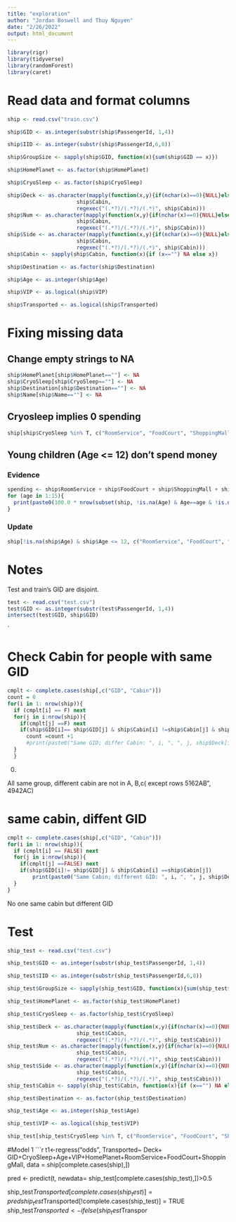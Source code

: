 ```yaml
---
title: "exploration"
author: "Jordan Boswell and Thuy Nguyen"
date: "2/26/2022"
output: html_document
---
```



```r
library(rigr)
library(tidyverse)
library(randomForest)
library(caret)
```


# Read data and format columns
```r
ship <- read.csv("train.csv")

ship$GID <- as.integer(substr(ship$PassengerId, 1,4))

ship$IID <- as.integer(substr(ship$PassengerId,6,8))

ship$GroupSize <- sapply(ship$GID, function(x){sum(ship$GID == x)})

ship$HomePlanet <- as.factor(ship$HomePlanet)

ship$CryoSleep <- as.factor(ship$CryoSleep)

ship$Deck <- as.character(mapply(function(x,y){if(nchar(x)==0){NULL}else{substr(x,y[2],y[3]-2)}},
                      ship$Cabin,
                      regexec("(.*?)/(.*?)/(.*)", ship$Cabin)))
ship$Num <- as.character(mapply(function(x,y){if(nchar(x)==0){NULL}else{substr(x,y[3],y[4]-2)}},
                      ship$Cabin,
                      regexec("(.*?)/(.*?)/(.*)", ship$Cabin)))
ship$Side <- as.character(mapply(function(x,y){if(nchar(x)==0){NULL}else{substr(x,y[4],nchar(x))}},
                      ship$Cabin,
                      regexec("(.*?)/(.*?)/(.*)", ship$Cabin)))
ship$Cabin <- sapply(ship$Cabin, function(x){if (x=="") NA else x})

ship$Destination <- as.factor(ship$Destination)

ship$Age <- as.integer(ship$Age)

ship$VIP <- as.logical(ship$VIP)

ship$Transported <- as.logical(ship$Transported)
```


# Fixing missing data
## Change empty strings to NA
```r
ship$HomePlanet[ship$HomePlanet==""] <- NA
ship$CryoSleep[ship$CryoSleep==""] <- NA
ship$Destination[ship$Destination==""] <- NA
ship$Name[ship$Name==""] <- NA
```

## Cryosleep implies 0 spending
```r
ship[ship$CryoSleep %in% T, c("RoomService", "FoodCourt", "ShoppingMall", "Spa", "VRDeck")] <- 0
```

## Young children (Age <= 12) don't spend money
### Evidence
```r
spending <- ship$RoomService + ship$FoodCourt + ship$ShoppingMall + ship$Spa + ship$VRDeck
for (age in 1:15){
  print(paste0(100.0 * nrow(subset(ship, !is.na(Age) & Age==age & !is.na(spending) & spending==0)) / nrow(subset(ship, !is.na(Age) & Age==age & !is.na(spending))), "% of people age ", age, " have 0 total spending"))
}
```

### Update
```r
ship[!is.na(ship$Age) & ship$Age <= 12, c("RoomService", "FoodCourt", "ShoppingMall", "Spa", "VRDeck")] <- 0
```


# Notes
Test and train's GID are disjoint.
```r
test <- read.csv("test.csv")
test$GID <- as.integer(substr(test$PassengerId, 1,4))
intersect(test$GID, ship$GID)
```


`


# Check Cabin for people with same GID

```r
cmplt <- complete.cases(ship[,c("GID", "Cabin")])
count = 0
for(i in 1: nrow(ship)){
  if (cmplt[i] == F) next
  for(j in i:nrow(ship)){
    if(cmplt[j] ==F) next
    if(ship$GID[i]== ship$GID[j] & ship$Cabin[i] !=ship$Cabin[j] & ship$Deck[i] %in% c("A","B","C")& ship$Deck[j] %in% c("A","B","C"))
      count =count +1
      #print(paste0("Same GID; differ Cabin: ", i, ", ", j, ship$Deck[i], ship$Deck[j]))
  }
  }
```


0.

All same group, different cabin are not in A, B,c( except rows 5162AB", 4942AC)

# same cabin, diffent GID

```r
cmplt <- complete.cases(ship[,c("GID", "Cabin")])
for(i in 1: nrow(ship)){
  if (cmplt[i] == FALSE) next
  for(j in i:nrow(ship)){
    if(cmplt[j] ==FALSE) next
    if(ship$GID[i]!= ship$GID[j] & ship$Cabin[i] ==ship$Cabin[j])
        print(paste0("Same Cabin; different GID: ", i, ", ", j, ship$Deck[i], ship$Deck[j]))
  }
}
```

No one same cabin but different GID

# Test

```r
ship_test <- read.csv("test.csv")

ship_test$GID <- as.integer(substr(ship_test$PassengerId, 1,4))

ship_test$IID <- as.integer(substr(ship_test$PassengerId,6,8))

ship_test$GroupSize <- sapply(ship_test$GID, function(x){sum(ship_test$GID == x)})

ship_test$HomePlanet <- as.factor(ship_test$HomePlanet)

ship_test$CryoSleep <- as.factor(ship_test$CryoSleep)

ship_test$Deck <- as.character(mapply(function(x,y){if(nchar(x)==0){NULL}else{substr(x,y[2],y[3]-2)}},
                      ship_test$Cabin,
                      regexec("(.*?)/(.*?)/(.*)", ship_test$Cabin)))
ship_test$Num <- as.character(mapply(function(x,y){if(nchar(x)==0){NULL}else{substr(x,y[3],y[4]-2)}},
                      ship_test$Cabin,
                      regexec("(.*?)/(.*?)/(.*)", ship_test$Cabin)))
ship_test$Side <- as.character(mapply(function(x,y){if(nchar(x)==0){NULL}else{substr(x,y[4],nchar(x))}},
                      ship_test$Cabin,
                      regexec("(.*?)/(.*?)/(.*)", ship_test$Cabin)))
ship_test$Cabin <- sapply(ship_test$Cabin, function(x){if (x=="") NA else x})

ship_test$Destination <- as.factor(ship_test$Destination)

ship_test$Age <- as.integer(ship_test$Age)

ship_test$VIP <- as.logical(ship_test$VIP)

ship_test[ship_test$CryoSleep %in% T, c("RoomService", "FoodCourt", "ShoppingMall", "Spa", "VRDeck")] <- 0

```



#Model 1
```r

t1<-regress("odds", Transported~ Deck+ GID+CryoSleep+Age+VIP+HomePlanet+RoomService+FoodCourt+ShoppingMall,
            data = ship[complete.cases(ship),])

pred <- predict(t, newdata= ship_test[complete.cases(ship_test),])>0.5

ship_test$Transported[complete.cases(ship_test)] = pred
ship_test$Transported[!complete.cases(ship_test)] = TRUE
ship_test$Transported <- ifelse(ship_test$Transpor

